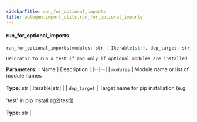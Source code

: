 ```yaml
---
sidebarTitle: run_for_optional_imports
title: autogen.import_utils.run_for_optional_imports
---
```


<code class="doc-symbol doc-symbol-heading doc-symbol-function"></code>
#### run_for_optional_imports

```python
run_for_optional_imports(modules: str | Iterable[str], dep_target: str) -> Callable[[~G], ~G]
```

    Decorator to run a test if and only if optional modules are installed

<b>Parameters:</b>
| Name | Description |
|--|--|
| `modules` | Module name or list of module names<br/><br/>**Type:** str \| Iterable[str] |
| `dep_target` | Target name for pip installation (e.g.<br/><br/>'test' in pip install ag2[test])<br/><br/>**Type:** str |

<br />